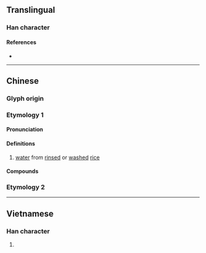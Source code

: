 {{character info}}
==Translingual==

===Han character===
{{Han char|rn=85|rad=水|as=21|sn=24|four=34127|canj=ETAW|ids=⿰氵蘭}}

====References====
* {{Han ref|kx=0664.080|dkj=18819|dj=1072.320|hdz=31796.110|uh=7061|ud=28769|bh=F8AE|bd=63662}}

----

==Chinese==
{{zh-forms|alt=瀾}}

===Glyph origin===
{{Han etym|欄}}

===Etymology 1===

====Pronunciation====
{{zh-pron
|m=lán
|c=laan4
|mc=y
|oc=y
|ma=
|cat=n
}}

====Definitions====
{{zh-hanzi}}

# [[water]] from [[rinse]]d or [[wash]]ed [[rice]]

====Compounds====
{{zh-der|潘灡}}

===Etymology 2===
{{zh-see|瀾|a}}

----

==Vietnamese==

===Han character===
{{vi-readings|rs=水21| hanviet = làn}}

# {{rfdef|vi|sort=水21}}